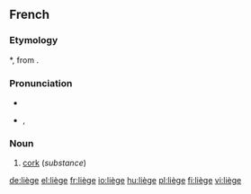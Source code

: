 {{also|Liège|liege}}
==French==

===Etymology===
{{etyl|VL.|fr}} *{{term||levius}}, from {{etyl|la|fr}} {{term|levis||light, unimportant}}.

===Pronunciation===
* {{audio|Fr-liège.ogg|audio}}
* {{IPA|/ljɛʒ/|lang=fr}}, {{SAMPA|/ljEZ/}}

===Noun===
{{fr-noun|m|sort=liege}}

# [[cork]] (''substance'')

[[de:liège]]
[[el:liège]]
[[fr:liège]]
[[io:liège]]
[[hu:liège]]
[[pl:liège]]
[[fi:liège]]
[[vi:liège]]